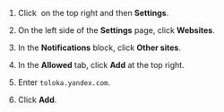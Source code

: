 1. Click <img src="https://tlkfrontprod.azureedge.net/portal-production/static/uploaded/images/1676733318631/1676733318631_original_svg.svg" alt="" /> on the top right and then **Settings**.

1. On the left side of the **Settings** page, click **Websites**.

1. In the **Notifications** block, click **Other sites**.

1. In the **Allowed** tab, click **Add** at the top right.

1. Enter `toloka.yandex.com`.

1. Click **Add**.
